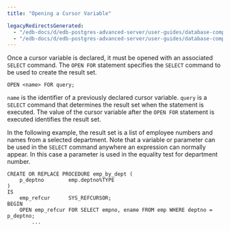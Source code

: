 ```yaml
---
title: "Opening a Cursor Variable"

legacyRedirectsGenerated:
  - "/edb-docs/d/edb-postgres-advanced-server/user-guides/database-compatibility-stored-procedural-language-guide/13/opening_a_cursor_variable.html"
  - "/edb-docs/d/edb-postgres-advanced-server/user-guides/database-compatibility-stored-procedural-language-guide/latest/opening_a_cursor_variable.html"
---
```


<div id="opening_a_cursor_variable" class="registered_link"></div>

Once a cursor variable is declared, it must be opened with an associated `SELECT` command. The `OPEN FOR` statement specifies the `SELECT` command to be used to create the result set.

```text
OPEN <name> FOR query;
```

`name` is the identifier of a previously declared cursor variable. `query` is a `SELECT` command that determines the result set when the statement is executed. The value of the cursor variable after the `OPEN FOR` statement is executed identifies the result set.

In the following example, the result set is a list of employee numbers and names from a selected department. Note that a variable or parameter can be used in the `SELECT` command anywhere an expression can normally appear. In this case a parameter is used in the equality test for department number.

```text
CREATE OR REPLACE PROCEDURE emp_by_dept (
    p_deptno        emp.deptno%TYPE
)
IS
    emp_refcur      SYS_REFCURSOR;
BEGIN
    OPEN emp_refcur FOR SELECT empno, ename FROM emp WHERE deptno = p_deptno;
        ...
```
